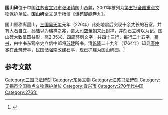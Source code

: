 {{coord|31|18|03|N|119|39|11|E|display=title|scale:10000}}
{{文物保护单位
| 级别 = 全国
| 名称 = 国山碑
| 图片 = [[File:Guoshan_Stone_Tablet_in_Wuxi_Museum_02_2013-04.JPG|220px]]<br><small>国山碑复制品，[[无锡博物院|无锡博物院]]藏。</small> 
| 所在 = [[江苏省|江苏省]][[宜兴市|宜兴市]]
| 分类 = 石窟寺及石刻
| 时代 = [[三国|三国]]
| 编号 = [[第五批全国重点文物保护单位|第五批]]第446项
| 登录 = 2001年6月25日
| 备注 ={{maplink|frame=yes|plain=yes|type=point|frame-lat=31.30167|frame-long=119.66444|zoom=16|coord={{coord|31.30167|119.66444}}}}
}}
'''国山碑'''位于中国[[江苏省|江苏省]][[宜兴市|宜兴市]][[张渚镇|张渚镇]]国山西麓，2001年被列为[[第五批全国重点文物保护单位|第五批全国重点文物保护单位]]。'''国山碑'''全文见于[[杨慎|杨慎]]《[[s:譚苑醍醐_(四庫全書本)/卷9|谭苑醍醐卷九]]》。

国山原称离墨山，[[三国吴|三国吴]][[天玺_(孙皓)|天玺]]元年（276年）此处地震后突现十余丈长的石室，并有大石自立，[[孙皓|孙皓]]以为瑞祥之兆，遣[[大司空|大司空]][[董朝|董朝]]来此封禅，并刻石立碑以为记。国山碑大致呈圆柱形，高2.35米，四周环刻文字，共四十三行，每行二十五字，[[篆书|篆书]]，由中书东观令史立信中郎将[[苏建|苏建]]所书。清[[乾隆|乾隆]]二十九年（1764年）知县[[唐仲冕|唐仲冕]]在此筑碑亭，民国[[储强南|储强南]]改建石亭，现已扩建为国山碑园。<ref>{{Cite book |title=全国重点文物保护单位·第一至第五批·第Ⅰ卷 |publisher=文物出版社 |year=2004 |isbn=7-5010-1525-2 |pages=691 }}</ref>

==参考文献==
{{reflist}}

{{江苏全国重点文物保护单位|nocat}}
{{DEFAULTSORT:Guo}}
[[Category:三国书法碑刻|Category:三国书法碑刻]]
[[Category:东吴文物|Category:东吴文物]]
[[Category:江苏书法碑刻|Category:江苏书法碑刻]]
[[Category:无锡市全国重点文物保护单位|Category:无锡市全国重点文物保护单位]]
[[Category:宜兴市|Category:宜兴市]]
[[Category:270年代中国|Category:270年代中国]]
[[Category:276年|Category:276年]]